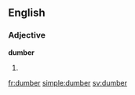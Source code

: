 ==English==

===Adjective===
'''dumber'''

# {{comparative of|[[dumb]]}}

[[fr:dumber]]
[[simple:dumber]]
[[sv:dumber]]